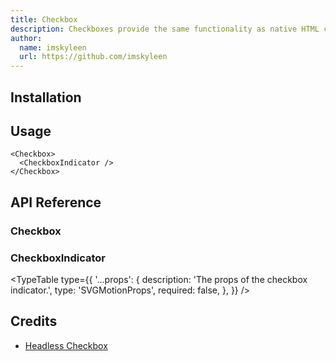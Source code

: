 ```yaml
---
title: Checkbox
description: Checkboxes provide the same functionality as native HTML checkboxes, without any of the styling, giving you a clean slate to design them however you'd like.
author:
  name: imskyleen
  url: https://github.com/imskyleen
---
```


<ComponentPreview name="demo-primitives-headless-checkbox" />

## Installation

<ComponentInstallation name="primitives-headless-checkbox" />

## Usage

```tsx
<Checkbox>
  <CheckboxIndicator />
</Checkbox>
```

## API Reference

### Checkbox

<ExternalLink
  href="https://headlessui.com/react/checkbox#checkbox"
  text="Headless UI API Reference - Checkbox"
/>

### CheckboxIndicator

<TypeTable
  type={{
    '...props': {
      description: 'The props of the checkbox indicator.',
      type: 'SVGMotionProps<SVGSVGElement>',
      required: false,
    },
  }}
/>

## Credits

- [Headless Checkbox](https://headlessui.com/react/checkbox)
